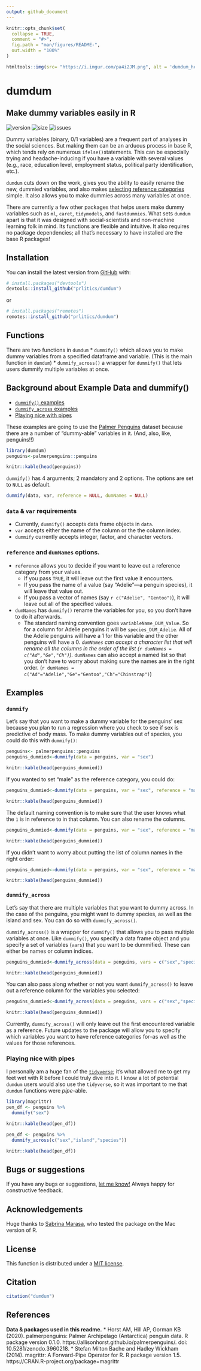 ```yaml
---
output: github_document
---
```


<!-- README.md is generated from README.Rmd. Please edit that file -->

```r
knitr::opts_chunk$set(
  collapse = TRUE,
  comment = "#>",
  fig.path = "man/figures/README-",
  out.width = "100%"
)
```
```r
htmltools::img(src= "https://i.imgur.com/pa4i2JM.png", alt = 'dumdum_hexagon', style = 'position:absolute; top:0; right:0; padding:10px; width:120px; height:120px')
```


# dumdum
## Make dummy variables easily in R
<!-- badges: start -->
![version](https://img.shields.io/badge/version-v.0.8.5-blue)
![size](https://img.shields.io/github/repo-size/prlitics/dumdum)
![issues](https://img.shields.io/github/issues/prlitics/dumdum)
<!-- badges: end -->

Dummy variables (binary, 0/1 variables) are a frequent part of analyses in the social sciences. But making them can be an arduous process in base R, which tends rely on  numerous `ifelse()`statements. This can be especially trying and headache-inducing if you have a variable with several values (e.g., race, education level, employment status, political party identification, etc.). 

`dumdum` cuts down on the work, gives you the ability to easily rename the new, dummied variables, and also makes [selecting reference categories](https://stats.idre.ucla.edu/other/mult-pkg/faq/general/faqwhat-is-dummy-coding/) simple. It also allows you to make dummies across many variables at once. 

There are currently a few other packages that helps users make dummy variables such as `ml`, `caret`, `tidymodels`, and `fastdummies`. What sets `dumdum` apart is that it was designed with social-scientists and non-machine learning folk in mind. Its functions are flexible and intuitive. It also requires no package dependencies; all that's necessary to have installed are the base R packages!

## Installation

You can install the latest version from [GitHub](https://github.com/) with:

``` r
# install.packages("devtools")
devtools::install_github("prlitics/dumdum")
```

or

```r
# install.packages("remotes")
remotes::install_github("prlitics/dumdum")
```
## Functions
There are two functions in `dumdum`
* `dummify()` which allows you to make dummy variables from a specified dataframe and variable. (This is the main function in `dumdum`)
* `dummify_across()` a wrapper for `dummify()` that lets users dummify multiple variables at once.

## Background about Example Data and dummify()

* [`dummify()` examples](#dummify)
* [`dummify_across` examples](#dummify_across)
* [Playing nice with pipes](#playing-nice-with-pipes)

These examples are going to use the [Palmer Penguins](https://github.com/allisonhorst/palmerpenguins) dataset because there are a number of "dummy-able" variables in it. (And, also, like, penguins!!)



```r
library(dumdum)
penguins<-palmerpenguins::penguins
```

```r
knitr::kable(head(penguins))
```


`dummify()` has 4 arguments; 2 mandatory and 2 options. The options are set to `NULL` as default.

```r
dummify(data, var, reference = NULL, dumNames = NULL)
```

### `data` & `var` requirements
* Currently, `dummify()` accepts data frame objects in `data`. 
* `var` accepts either the name of the column or the the column index.
* `dummify` currently accepts integer, factor, and character vectors. 

### `reference` and `dumNames` options.
* `reference` allows you to decide if you want to leave out a reference category from your values.
    * If you pass `TRUE`, it will leave out the first value it encounters.
    * If you pass the name of a value (say "Adelie"---a penguin species), it will leave that value out.
    * If you pass a vector of names (say ```r c("Adelie", "Gentoo")```), it will leave out all of the specified values.
* `dumNames` has `dummify()` rename the variables for you, so you don't have to do it afterwards.
    * The standard naming convention goes `variableName_DUM_Value`. So for a column for Adelie penguins it will be `species_DUM_Adelie`. All of the Adelie penguins will have a 1 for this variable and the other penguins will have a 0. 
    *`dumNames` can accept a character list that will rename all the columns in the order of the list (```r dumNames = c("Ad","Ge","Ch")```).
    *`dumNames` can also accept a named list so that you don't have to worry about making sure the names are in the right order. (```r dumNames = c("Ad"="Adelie","Ge"="Gentoo","Ch"="Chinstrap")```)

## Examples
### `dummify` {#dummify}
Let's say that you want to make a dummy variable for the penguins' sex because you plan to run a regression where you check to see if sex is predictive of body mass. To make dummy variables out of species, you could do this with `dummify()`:

```r
penguins<- palmerpenguins::penguins
penguins_dummied<-dummify(data = penguins, var = "sex")
```

```r
knitr::kable(head(penguins_dummied))
```

If you wanted to set "male" as the reference category, you could do: 
```r
penguins_dummied<-dummify(data = penguins, var = "sex", reference = "male")
```
```r
knitr::kable(head(penguins_dummied))
```

The default naming convention is to make sure that the user knows what the `1` is in reference to in that column. You can also rename the columns. 

```r
penguins_dummied<-dummify(data = penguins, var = "sex", reference = "male", dumNames = c("f","unknown"))
```
```r
knitr::kable(head(penguins_dummied))
```

If you didn't want to worry about putting the list of column names in the right order:
```r
penguins_dummied<-dummify(data = penguins, var = "sex", reference = "male", dumNames = c("f"="female","unknown"=NA))
```
```r
knitr::kable(head(penguins_dummied))
```

### `dummify_across`
Let's say that there are multiple variables that you want to dummy across. In the case of the penguins, you might want to dummy species, as well as the island and sex. You can do so with `dummify_across()`. 

`dummify_across()` is a wrapper for `dummify()` that allows you to pass multiple variables at once. Like `dummify()`,  you specify a data frame object and you specify a set of variables (`vars`) that you want to be dummified. These can either be names or column indices. 

```r
penguins_dummied<-dummify_across(data = penguins, vars = c("sex","species","island"))
```
```r
knitr::kable(head(penguins_dummied))
```

You can also pass along whether or not you want `dummify_across()` to leave out a reference column for the variables you selected:

```r
penguins_dummied<-dummify_across(data = penguins, vars = c("sex","species","island"), reference = TRUE)
```
```r
knitr::kable(head(penguins_dummied))
```

Currently, `dummify_across()` will only leave out the first encountered variable as a reference. Future updates to the package will allow you to specify which variables you want to have reference categories for--as well as the values for those references.  

### Playing nice with pipes
I personally am a huge fan of the [`tidyverse`](https://www.tidyverse.org/); it's what allowed me to get my feet wet with R before I could truly dive into it. I know a lot of potential `dumdum` users would also use the `tidyverse`, so it was important to me that `dumdum` functions were *pipe*-able. 

```r
library(magrittr)
pen_df <- penguins %>%
  dummify("sex")

```
```r
knitr::kable(head(pen_df))
```

```r
pen_df <- penguins %>%
  dummify_across(c("sex","island","species"))

```
```r
knitr::kable(head(pen_df))
```

## Bugs or suggestions
If you have any bugs or suggestions, [let me know!](https://github.com/prlitics/dumdum/issues) Always happy for constructive feedback. 

## Acknowledgements
Huge thanks to [Sabrina Marasa](https://twitter.com/sabrina_marasa), who tested the package on the Mac version of R. 

## License 
This function is distributed under a [MIT license](https://choosealicense.com/licenses/mit/).

## Citation
```r
citation("dumdum")
```


## References
**Data & packages used in this readme.**
*  Horst AM, Hill AP, Gorman KB (2020). palmerpenguins: Palmer Archipelago (Antarctica) penguin data. R package version 0.1.0. https://allisonhorst.github.io/palmerpenguins/. doi: 10.5281/zenodo.3960218.
* Stefan Milton Bache and Hadley Wickham (2014). magrittr: A Forward-Pipe Operator for R.
  R package version 1.5. https://CRAN.R-project.org/package=magrittr

